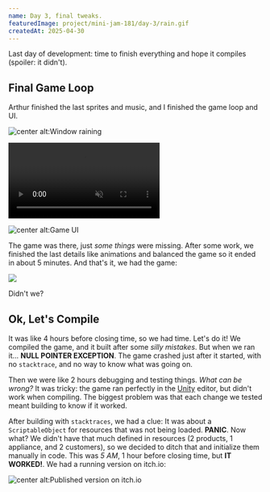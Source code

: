 ```yaml
---
name: Day 3, final tweaks.
featuredImage: project/mini-jam-181/day-3/rain.gif
createdAt: 2025-04-30
---
```


Last day of development: time to finish everything and hope it compiles (spoiler: it didn't).

## Final Game Loop

Arthur finished the last sprites and music, and I finished the game loop and UI.

![center alt:Window raining](/project/mini-jam-181/day-3/rain.gif)

<video autoPlay loop controls muted>
  <source src="/video/project/mini-jam-181/first-demo.mp4" />
</video>

![center alt:Game UI](/project/mini-jam-181/day-3/menus.png)

The game was there, just _some things_ were missing. After some work, we finished the last details like animations and balanced the game so it ended in about 5 minutes. And that's it, we had the game:

![](/project/mini-jam-181/day-3/jam-version.png)

Didn't we?

## Ok, Let's Compile

It was like 4 hours before closing time, so we had time. Let's do it! We compiled the game, and it built after some _silly mistakes_. But when we ran it...
**NULL POINTER EXCEPTION**. The game crashed just after it started, with no `stacktrace`, and no way to know what was going on.

Then we were like 2 hours debugging and testing things. _What can be wrong?_ It was tricky: the game ran perfectly in the [Unity](/framework/unity) editor, but didn't work when compiling. The biggest problem was that each change we tested meant building to know if it worked.

After building with `stacktraces`, we had a clue: It was about a `ScriptableObject` for resources that was not being loaded. **PANIC**. Now what? We didn't have that much defined in resources (2 products, 1 appliance, and 2 customers), so we decided to ditch that and initialize them manually in code. This was _5 AM_, 1 hour before closing time, but **IT WORKED!**. We had a running version on itch.io:

![center alt:Published version on itch.io](/project/mini-jam-181/day-3/published.png)
